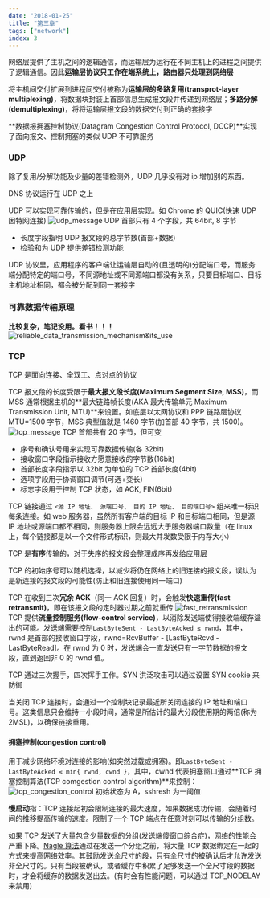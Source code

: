 ```yaml
---
date: "2018-01-25"
title: "第三章"
tags: ["network"]
index: 3
---
```


网络层提供了主机之间的逻辑通信，而运输层为运行在不同主机上的进程之间提供了逻辑通信。因此**运输层协议只工作在端系统上，路由器只处理到网络层**

将主机间交付扩展到进程间交付被称为**运输层的多路复用(transprot-layer multiplexing)**，将数据块封装上首部信息生成报文段并传递到网络层；**多路分解(demultiplexing)**，将将运输层报文段的数据交付到正确的套接字

**数据报拥塞控制协议(Datagram Congestion Control Protocol, DCCP)**实现了面向报文、控制拥塞的类似 UDP 不可靠服务

### UDP

除了复用/分解功能及少量的差错检测外，UDP 几乎没有对 ip 增加别的东西。

DNS 协议运行在 UDP 之上

UDP 可以实现可靠传输的，但是在应用层实现。如 Chrome 的 QUIC(快速 UDP 因特网连接)
![udp_message](/images/network/udp_message.webp)
UDP 首部只有 4 个字段，共 64bit, 8 字节

- 长度字段指明 UDP 报文段的总字节数(首部+数据)
- 检验和为 UDP 提供差错检测功能

UDP 协议里，应用程序的客户端让运输层自动的(且透明的)分配端口号，而服务端分配特定的端口号，不同源地址或不同源端口都没有关系，只要目标端口、目标主机地址相同，都会被分配到同一套接字

### 可靠数据传输原理

**比较复杂，笔记没用。看书！！！**
![reliable_data_transmission_mechanism&its_use](/images/network/reliable_data_transmission_mechanism&its_use.webp)

### TCP

TCP 是面向连接、全双工、点对点的协议

TCP 报文段的长度受限于**最大报文段长度(Maximum Segment Size, MSS)**，而 MSS 通常根据主机的**最大链路帧长度(AKA 最大传输单元 Maximum Transmission Unit, MTU)**来设置。如底层以太网协议和 PPP 链路层协议 MTU=1500 字节，MSS 典型值就是 1460 字节(加首部 40 字节，共 1500)。
![tcp_message](/images/network/tcp_message.webp)
TCP 首部共有 20 字节，但可变

- 序号和确认号用来实现可靠数据传输(各 32bit)
- 接收窗口字段指示接收方愿意接收的字节数(16bit)
- 首部长度字段指示以 32bit 为单位的 TCP 首部长度(4bit)
- 选项字段用于协调窗口调节(可选+变长)
- 标志字段用于控制 TCP 状态，如 ACK, FIN(6bit)

TCP 链接通过 `<源 IP 地址、 源端口号、 目的 IP 地址、 目的端口号>` 组来唯一标识每条连接。如 web 服务器，虽然所有客户端的目标 IP 和目标端口相同，但是源 IP 地址或源端口都不相同，则服务器上限会远远大于服务器端口数量（在 linux 上，每个链接都是以一个文件形式标识，则最大并发数受限于内存大小）

TCP 是**有序**传输的，对于失序的报文段会整理成序再发给应用层

TCP 的初始序号可以随机选择，以减少将仍在网络上的旧连接的报文段，误认为是新连接的报文段的可能性(防止和旧连接使用同一端口)

TCP 在收到三次**冗余 ACK**（同一 ACK 回复）时，会触发**快速重传(fast retransmit)**，即在该报文段的定时器过期之前就重传
![fast_retransmission](/images/network/fast_retransmission.webp)
TCP 提供**流量控制服务(flow-control service)**，以消除发送端使得接收端缓存溢出的可能。发送端需要控制`LastByteSent - LastByteAcked ≤ rwnd`，其中，rwnd 是首部的接收窗口字段，rwnd=RcvBuffer - [LastByteRcvd - LastByteRead]。在 rwnd 为 0 时，发送端会一直发送只有一字节数据的报文段，直到返回非 0 的 rwnd 值。

TCP 通过三次握手，四次挥手工作。SYN 洪泛攻击可以通过设置 SYN cookie 来防御

当关闭 TCP 连接时，会通过一个控制块记录最近所关闭连接的 IP 地址和端口号。这类信息只会维持一小段时间，通常是所估计的最大分段使用期的两倍(称为 2MSL)，以确保链接重用。

#### 拥塞控制(congestion control)

用于减少网络环境对连接的影响(如突然过载或拥塞)。即`LastByteSent - LastByteAcked ≤ min{ rwnd, cwnd }`，其中，cwnd 代表拥塞窗口通过**TCP 拥塞控制算法(TCP comgestion control algorithm)**来控制：
![tcp_congestion_control](/images/network/tcp_congestion_control.webp)
初始状态为 A，sshresh 为一阈值

**慢启动**指：TCP 连接起初会限制连接的最大速度，如果数据成功传输，会随着时间的推移提高传输的速度。限制了一个 TCP 端点在任意时刻可以传输的分组数。

如果 TCP 发送了大量包含少量数据的分组(发送端傻窗口综合症)，网络的性能会严重下降。[Nagle 算法](https://blog.csdn.net/wdscq1234/article/details/52432095)通过在发送一个分组之前，将大量 TCP 数据绑定在一起的方式来提高网络效率。其鼓励发送全尺寸的段，只有全尺寸的被确认后才允许发送非全尺寸的。只有当段被确认，或者缓存中积累了足够发送一个全尺寸段的数据时，才会将缓存的数据发送出去。(有时会有性能问题，可以通过 TCP_NODELAY 来禁用)
